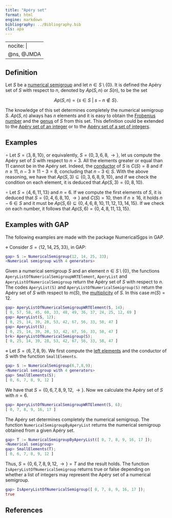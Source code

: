 ```yaml
---
title: "Apéry set"
format: html
engine: markdown
bibliography: ../Bibliography.bib
cls: apa
---
```


---
nocite: |
  @ns, @JMDA
---

## Definition

Let $S$ be a [numerical semigroup](Numerical-semigroup.qmd) and let $n \in S \setminus \{0\}$. It is defined the Apéry set of $S$ with respect to $n$, denoted by $Ap(S,n)$ or $S(n)$, to be the set

$$
Ap(S,n) = \{s \in S ~ | ~ s - n \not \in S\}.
$$

The knowledge of this set determines completely the numerical semigroup $S$. $Ap(S,n)$ always has $n$ elements and it is easy to obtain the [Frobenius number](Frobenius-number.qmd) and the [genus](Genus.qmd) of $S$ from this set. This definition could be extended to the [Apéry set of an integer](../Fact-and-div/Apery-set-integer.qmd) or to the [Apéry set of a set of integers](Apery-set-respect-set.qmd).

## Examples

$\circ$ Let $S = \langle 3, 8, 10 \rangle$, or equivalently, $S = \{0, 3, 6, 8, \rightarrow \}$, let us compute the Apéry set of $S$ with respect to $n = 3$. All the elements greater or equal than $11$ cannot be in the Apéry set. Indeed, the [conductor](Conductor.qmd) of $S$ is $C(S) = 8$ and if $n \ge 11$, $n - 3 \ge 11 - 3 = 8$, concluding that $n-3 \in S$. With the above reasoning, we have that $Ap(S, 3) \subseteq \{0, 3, 6, 8, 9, 10\}$, and if we check the condition on each element, it is deduced that $Ap(S,3) = \{0, 8, 10\}$.

$\circ$ Let $S = \langle 4, 6, 11, 13 \rangle$ and $n = 6$. If we compute the first elements of $S$, it is deduced that $S = \{0, 4, 6, 8, 10, \rightarrow \}$ and $C(S) = 10$, then if $n \ge 16$, it holds $n - 6 \in S$ and it must be $Ap(S,6) \subseteq \{0, 4, 6, 8, 10, 11, 12, 13, 14, 15\}$. If we check on each number, it follows that $Ap(S,6) = \{0, 4, 8, 11, 13, 15\}$.

## Examples with GAP

The following examples are made with the package NumericalSgps in GAP.

$\diamond$ Consider $S = \langle 12, 14, 25, 33 \rangle$, in GAP:

``` gap
gap> S := NumericalSemigroup(12, 14, 25, 33);
<Numerical semigroup with 4 generators>
```

Given a numerical semigroup $S$ and an element $n \in S \setminus \{0\}$, the functions `AperyListOfNumericalSemigroupWRTElement`, `AperyList` and `AperyListOfNumericalSemigroup` return the Apéry set of $S$ with respect to $n$. The codes `AperyList(S)` and `AperyListOfNumericalSemigroup(S)` return the Apéry set of $S$ with respect to $m(S)$, the [multiplicity](Multiplicity.qmd) of $S$. In this case $m(S) = 12$.

``` gap
gap> AperyListOfNumericalSemigroupWRTElement(S, 14);
[ 0, 57, 58, 45, 60, 33, 48, 49, 36, 37, 24, 25, 12, 69 ]
gap> AperyList(S, 12);
[ 0, 25, 14, 39, 28, 53, 42, 67, 56, 33, 58, 47 ]
gap> AperyList(S);
[ 0, 25, 14, 39, 28, 53, 42, 67, 56, 33, 58, 47 ]
brk> AperyListOfNumericalSemigroup(S);
[ 0, 25, 14, 39, 28, 53, 42, 67, 56, 33, 58, 47 ]
```

$\diamond$ Let $S = \langle 6,7,8,9 \rangle$. We first compute the [left elements](Left-elements.qmd) and the conductor of $S$ with the function `SmallElements`.

``` gap
gap> S := NumericalSemigroup(6,7,8,9);
<Numerical semigroup with 4 generators>
gap> SmallElements(S);
[ 0, 6, 7, 8, 9, 12 ]
```

We have that $S = \{0, 6, 7, 8, 9, 12, \rightarrow \}$. Now we calculate the Apéry set of $S$ with $n = 6$.

``` gap
gap> AperyListOfNumericalSemigroupWRTElement(S, 6);
[ 0, 7, 8, 9, 16, 17 ]
```

The Apéry set determines completely the numerical semigroup. The function `NumericalSemigroupByAperyList` returns the numerical semigroup obtained from a given Apéry set.

``` gap
gap> T := NumericalSemigroupByAperyList([ 0, 7, 8, 9, 16, 17 ]);
<Numerical semigroup>
gap> SmallElements(T);
[ 0, 6, 7, 8, 9, 12 ]
```

Thus, $S = \{0, 6, 7, 8, 9, 12, \rightarrow \} = T$ and the result holds. The function `IsAperyListOfNumericalSemigroup` returns true or false depending on whether a list of integers may represent the Apéry set of a numerical semigroup.

``` gap
gap> IsAperyListOfNumericalSemigroup([ 0, 7, 8, 9, 16, 17 ]);
true
```

## References

::: {#refs}

:::
